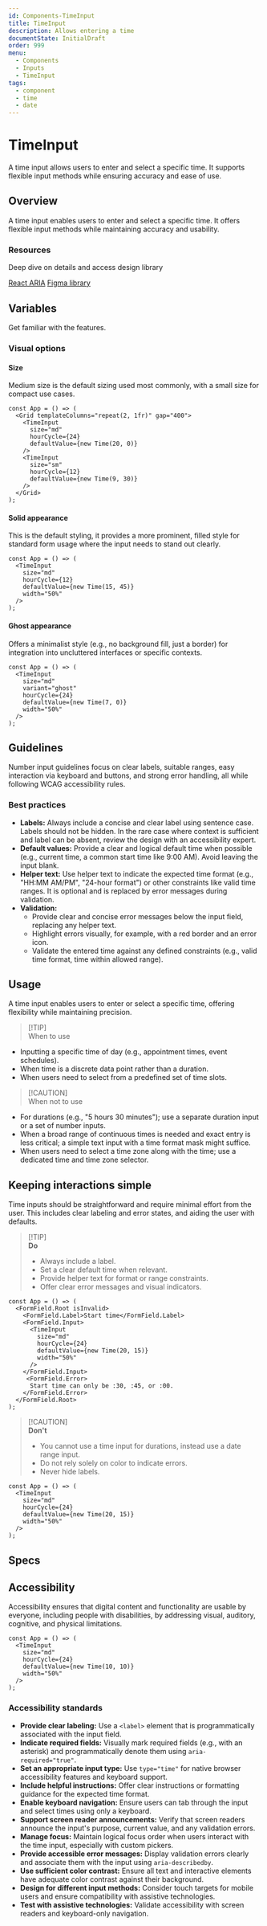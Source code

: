 ```yaml
---
id: Components-TimeInput
title: TimeInput
description: Allows entering a time
documentState: InitialDraft
order: 999
menu:
  - Components
  - Inputs
  - TimeInput
tags:
  - component
  - time
  - date
---
```


# TimeInput

A time input allows users to enter and select a specific time. It supports
flexible input methods while ensuring accuracy and ease of use.

## Overview

A time input enables users to enter and select a specific time. It offers
flexible input methods while maintaining accuracy and usability.

### Resources

Deep dive on details and access design library

[React ARIA](https://react-spectrum.adobe.com/react-aria/TimeField.html)
[Figma library](https://www.figma.com/design/AvtPX6g7OGGCRvNlatGOIY/NIMBUS-design-system?node-id=3047-46447&m=dev)

## Variables

Get familiar with the features.

### Visual options

#### Size

Medium size is the default sizing used most commonly, with a small size for
compact use cases.

```jsx-live
const App = () => (
  <Grid templateColumns="repeat(2, 1fr)" gap="400">
    <TimeInput
      size="md"
      hourCycle={24}
      defaultValue={new Time(20, 0)}
    />
    <TimeInput
      size="sm"
      hourCycle={12}
      defaultValue={new Time(9, 30)}
    />
  </Grid>
);
```

#### Solid appearance

This is the default styling, it provides a more prominent, filled style for
standard form usage where the input needs to stand out clearly.

```jsx-live
const App = () => (
  <TimeInput
    size="md"
    hourCycle={12}
    defaultValue={new Time(15, 45)}
    width="50%"
  />
);
```

#### Ghost appearance

Offers a minimalist style (e.g., no background fill, just a border) for
integration into uncluttered interfaces or specific contexts.

```jsx-live
const App = () => (
  <TimeInput
    size="md"
    variant="ghost"
    hourCycle={24}
    defaultValue={new Time(7, 0)}
    width="50%"
  />
);
```

## Guidelines

Number input guidelines focus on clear labels, suitable ranges, easy interaction
via keyboard and buttons, and strong error handling, all while following WCAG
accessibility rules.

### Best practices

- **Labels:** Always include a concise and clear label using sentence case.
  Labels should not be hidden. In the rare case where context is sufficient and
  label can be absent, review the design with an accessibility expert.
- **Default values:** Provide a clear and logical default time when possible
  (e.g., current time, a common start time like 9:00 AM). Avoid leaving the
  input blank.
- **Helper text:** Use helper text to indicate the expected time format (e.g.,
  "HH:MM AM/PM", "24-hour format") or other constraints like valid time ranges.
  It is optional and is replaced by error messages during validation.
- **Validation:**
  - Provide clear and concise error messages below the input field, replacing
    any helper text.
  - Highlight errors visually, for example, with a red border and an error icon.
  - Validate the entered time against any defined constraints (e.g., valid time
    format, time within allowed range).

## Usage

A time input enables users to enter or select a specific time, offering
flexibility while maintaining precision.

> [!TIP]\
> When to use

- Inputting a specific time of day (e.g., appointment times, event schedules).
- When time is a discrete data point rather than a duration.
- When users need to select from a predefined set of time slots.

> [!CAUTION]\
> When not to use

- For durations (e.g., "5 hours 30 minutes"); use a separate duration input or a
  set of number inputs.
- When a broad range of continuous times is needed and exact entry is less
  critical; a simple text input with a time format mask might suffice.
- When users need to select a time zone along with the time; use a dedicated
  time and time zone selector.

## Keeping interactions simple

Time inputs should be straightforward and require minimal effort from the user.
This includes clear labeling and error states, and aiding the user with
defaults.

> [!TIP]\
> **Do**
>
> - Always include a label.
> - Set a clear default time when relevant.
> - Provide helper text for format or range constraints.
> - Offer clear error messages and visual indicators.

```jsx-live
const App = () => (
  <FormField.Root isInvalid>
    <FormField.Label>Start time</FormField.Label>
    <FormField.Input>
      <TimeInput
        size="md"
        hourCycle={24}
        defaultValue={new Time(20, 15)}
        width="50%"
      />
    </FormField.Input>
     <FormField.Error>
      Start time can only be :30, :45, or :00.
    </FormField.Error>
  </FormField.Root>
);
```

> [!CAUTION]\
> **Don't**
>
> - You cannot use a time input for durations, instead use a date range input.
> - Do not rely solely on color to indicate errors.
> - Never hide labels.

```jsx-live
const App = () => (
  <TimeInput
    size="md"
    hourCycle={24}
    defaultValue={new Time(20, 15)}
    width="50%"
  />
);
```

## Specs

<PropsTable id="TimeInput" />

## Accessibility

Accessibility ensures that digital content and functionality are usable by
everyone, including people with disabilities, by addressing visual, auditory,
cognitive, and physical limitations.

```jsx-live
const App = () => (
  <TimeInput
    size="md"
    hourCycle={24}
    defaultValue={new Time(10, 10)}
    width="50%"
  />
);
```

### Accessibility standards

- **Provide clear labeling:** Use a `<label>` element that is programmatically
  associated with the input field.
- **Indicate required fields:** Visually mark required fields (e.g., with an
  asterisk) and programmatically denote them using `aria-required="true"`.
- **Set an appropriate input type:** Use `type="time"` for native browser
  accessibility features and keyboard support.
- **Include helpful instructions:** Offer clear instructions or formatting
  guidance for the expected time format.
- **Enable keyboard navigation:** Ensure users can tab through the input and
  select times using only a keyboard.
- **Support screen reader announcements:** Verify that screen readers announce
  the input's purpose, current value, and any validation errors.
- **Manage focus:** Maintain logical focus order when users interact with the
  time input, especially with custom pickers.
- **Provide accessible error messages:** Display validation errors clearly and
  associate them with the input using `aria-describedby`.
- **Use sufficient color contrast:** Ensure all text and interactive elements
  have adequate color contrast against their background.
- **Design for different input methods:** Consider touch targets for mobile
  users and ensure compatibility with assistive technologies.
- **Test with assistive technologies:** Validate accessibility with screen
  readers and keyboard-only navigation.
